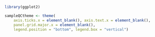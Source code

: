 ```r
library(ggplot2)
```

```r
sampleQCtheme <- theme(
    axis.ticks.x = element_blank(), axis.text.x = element_blank(),
    panel.grid.major.x = element_blank(),
    legend.position = "bottom", legend.box = "vertical")
```

